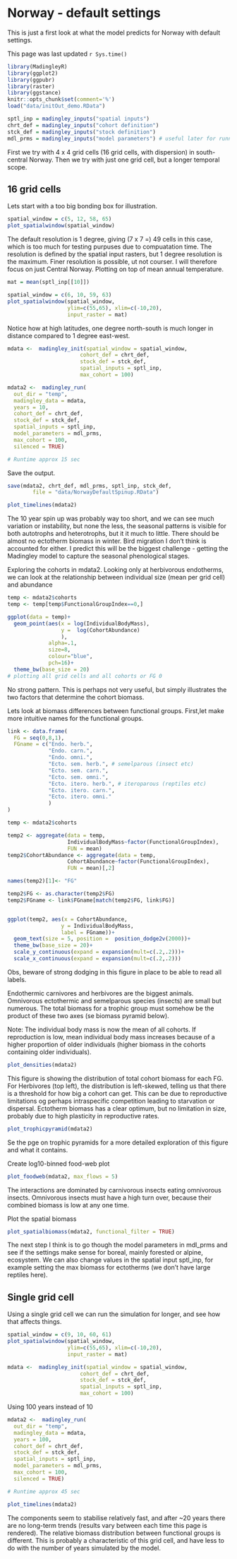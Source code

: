 # Norway - default settings

This is just a first look at what the model predicts for Norway with default settings.

This page was last updated ```r Sys.time() ```

```r
library(MadingleyR)
library(ggplot2)
library(ggpubr)
library(raster)
library(ggstance)
knitr::opts_chunk$set(comment='%')
load("data/initOut_demo.RData")

sptl_inp = madingley_inputs("spatial inputs")
chrt_def = madingley_inputs("cohort definition")
stck_def = madingley_inputs("stock definition")
mdl_prms = madingley_inputs("model parameters") # useful later for running the model
```

First we try with 4 x 4 grid cells (16 grid cells, with dispersion) in south-central Norway. Then we try with just one grid cell, but a longer temporal scope.

## 16 grid cells

Lets start with a too big bonding box for illustration.
```r
spatial_window = c(5, 12, 58, 65)
plot_spatialwindow(spatial_window)
```

The default resolution is 1 degree, giving (7 x 7 =) 49 cells in this case, which is too much for testing purpuses due to compuatation time. The resolution is defined by the spatial input rasters, but 1 degree resolution is the maximum. Finer resolution is possible, ut not courser. I will therefore focus on just Central Norway. Plotting on top of mean annual temperature.

```r
mat = mean(sptl_inp[[10]])
```

```r
spatial_window = c(6, 10, 59, 63)
plot_spatialwindow(spatial_window, 
                   ylim=c(55,65), xlim=c(-10,20),
                   input_raster = mat)
```

Notice how at high latitudes, one degree north-south is much longer in distance compared to 1 degree east-west.

```r
mdata <-  madingley_init(spatial_window = spatial_window,
                       cohort_def = chrt_def,
                       stock_def = stck_def,
                       spatial_inputs = sptl_inp,
                       max_cohort = 100)
```

```r
mdata2 <-  madingley_run(
  out_dir = "temp",
  madingley_data = mdata, 
  years = 10, 
  cohort_def = chrt_def, 
  stock_def = stck_def, 
  spatial_inputs = sptl_inp, 
  model_parameters = mdl_prms,
  max_cohort = 100,
  silenced = TRUE)

# Runtime approx 15 sec
```
Save the output.
```r
save(mdata2, chrt_def, mdl_prms, sptl_inp, stck_def, 
        file = "data/NorwayDefaultSpinup.RData")
```


```r
plot_timelines(mdata2)
```

The 10 year spin up was probably way too short, and we can see much variation or instability, but none the less, the seasonal patterns is visible for both autotrophs and heterotrophs, but it it much to little. There should be almost no ectotherm biomass in winter. Bird migration I don't think is accounted for either. I predict this will be the biggest challenge - getting the Madingley model to capture the seasonal phenological stages. 


Exploring the cohorts in mdata2. Looking only at herbivorous endotherms, we can look at the relationship between individual size (mean per grid cell) and abundance
```r
temp <- mdata2$cohorts
temp <- temp[temp$FunctionalGroupIndex==0,]

ggplot(data = temp)+
  geom_point(aes(x = log(IndividualBodyMass), 
                 y =  log(CohortAbundance)
                 ),
             alpha=.1, 
             size=8, 
             colour="blue",
             pch=16)+
  theme_bw(base_size = 20)
# plotting all grid cells and all cohorts or FG 0

```


No strong pattern. This is perhaps not very useful, but simply illustrates the two factors that determine the cohort biomass.


Lets look at biomass differences between functional groups. First,let make more intuitive names for the functional groups.

```r
link <- data.frame(
  FG = seq(0,8,1),
  FGname = c("Endo. herb.",
             "Endo. carn.",
             "Endo. omni.",
             "Ecto. sem. herb.", # semelparous (insect etc)
             "Ecto. sem. carn.",
             "Ecto. sem. omni.",
             "Ecto. itero. herb.", # iteroparous (reptiles etc)
             "Ecto. itero. carn.",
             "Ecto. itero. omni."
             )
)
```


```r
temp <- mdata2$cohorts

temp2 <- aggregate(data = temp,
                   IndividualBodyMass~factor(FunctionalGroupIndex),
                   FUN = mean)
temp2$CohortAbundance <- aggregate(data = temp,
                   CohortAbundance~factor(FunctionalGroupIndex),
                   FUN = mean)[,2]

names(temp2)[1]<- "FG"

temp2$FG <- as.character(temp2$FG)
temp2$FGname <- link$FGname[match(temp2$FG, link$FG)]


ggplot(temp2, aes(x = CohortAbundance,
                 y = IndividualBodyMass,
                 label = FGname))+
  geom_text(size = 5, position =  position_dodge2v(2000))+
  theme_bw(base_size = 20)+
  scale_y_continuous(expand = expansion(mult=c(.2,.2)))+
  scale_x_continuous(expand = expansion(mult=c(.2,.2)))

```

Obs, beware of strong dodging in this figure in place to be able to read all labels. 

Endothermic carnivores and herbivores are the biggest animals. Omnivorous ectothermic and semelparous species (insects) are small but numerous. The total biomass for a trophic group must somehow be the product of these two axes (se biomass pyramid below).

Note: The individual body mass is now the mean of all cohorts. If reproduction is low, mean individual body mass increases because of a higher proportion of older individuals (higher biomass in the cohorts containing older individuals).


```r
plot_densities(mdata2)
```

This figure is showing the distribution of total cohort biomass for each FG. For Herbivores (top left), the distribution is left-skewed, telling us that there is a threshold for how big a cohort can get. This can be due to reproductive limitations og perhaps intraspecific competition leading to starvation or dispersal. Ectotherm biomass has a clear optimum, but no limitation in size, probably due to high plasticity in reproductive rates.  

```r
plot_trophicpyramid(mdata2)
```

Se the pge on trophic pyramids for a more detailed exploration of this figure and what it contains. 



Create log10-binned food-web plot
```r
plot_foodweb(mdata2, max_flows = 5)
```

The interactions are dominated by carnivorous insects eating omnivorous insects. Omnivorous insects must have a high turn over, because their combined biomass is low at any one time.

Plot the spatial biomass
```r
plot_spatialbiomass(mdata2, functional_filter = TRUE)
```

The next step I think is to go though the model parameters in mdl_prms and see if the settings make sense for boreal, mainly forested or alpine, ecosystem. We can also change values in the spatial input sptl_inp, for example setting the max biomass for ectotherms (we don't have large reptiles here).


## Single grid cell
Using a single grid cell we can run the simulation for longer, and see how that affects things.

```r
spatial_window = c(9, 10, 60, 61)
plot_spatialwindow(spatial_window, 
                   ylim=c(55,65), xlim=c(-10,20),
                   input_raster = mat)
```

```r
mdata <-  madingley_init(spatial_window = spatial_window,
                       cohort_def = chrt_def,
                       stock_def = stck_def,
                       spatial_inputs = sptl_inp,
                       max_cohort = 100)
```
Using 100 years instead of 10
```r
mdata2 <-  madingley_run(
  out_dir = "temp",
  madingley_data = mdata, 
  years = 100, 
  cohort_def = chrt_def, 
  stock_def = stck_def, 
  spatial_inputs = sptl_inp, 
  model_parameters = mdl_prms,
  max_cohort = 100,
  silenced = TRUE)

# Runtime approx 45 sec
```

```r
plot_timelines(mdata2)
```

The components seem to stabilise relatively fast, and after ~20 years there are no long-term trends (results vary between each time this page is rendered). The relative biomass distribution between functional groups is different. This is probably a characteristic of this grid cell, and have less to do with the number of years simulated by the model. 




